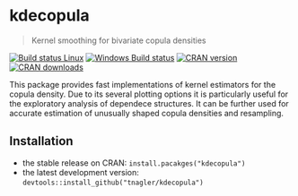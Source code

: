 # kdecopula
> Kernel smoothing for bivariate copula densities

[![Build status Linux](https://travis-ci.org/tnagler/kdecopula.svg?branch=master)](https://travis-ci.org/tnagler/kdecopula)
[![Windows Build status](https://ci.appveyor.com/api/projects/status/github/tnagler/kdecopula?svg=true)](https://ci.appveyor.com/project/tnagler/kdecopula)
[![CRAN version](http://www.r-pkg.org/badges/version/kdecopula)](https://cran.r-project.org/web/packages/kdecopula/index.html)
[![CRAN downloads](http://cranlogs.r-pkg.org/badges/kdecopula)](https://cran.r-project.org/web/packages/kdecopula/index.html)  

This package provides fast implementations of kernel estimators for the copula density. Due to its several plotting options it is particularly useful for the exploratory analysis of dependece structures. It can be further used for accurate estimation of unusually shaped copula densities and resampling.


## Installation

* the stable release on CRAN: `install.pacakges("kdecopula")` 
* the latest development version: `devtools::install_github("tnagler/kdecopula")` 


